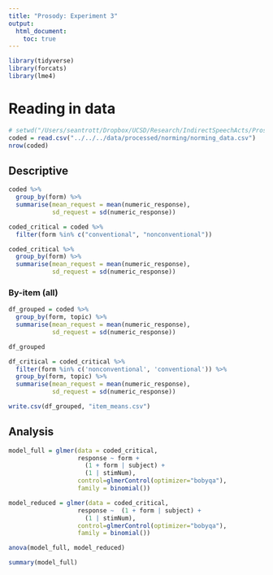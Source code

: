 ```yaml
---
title: "Prosody: Experiment 3"
output: 
  html_document:
    toc: true
---
```



```r
library(tidyverse)
library(forcats)
library(lme4)
```

# Reading in data

```r
# setwd("/Users/seantrott/Dropbox/UCSD/Research/IndirectSpeechActs/Prosody/pros_scaled/src/analysis/norming/")
coded = read.csv("../../../data/processed/norming/norming_data.csv")
nrow(coded)
```


## Descriptive

```r
coded %>%
  group_by(form) %>%
  summarise(mean_request = mean(numeric_response),
            sd_request = sd(numeric_response))

coded_critical = coded %>%
  filter(form %in% c("conventional", "nonconventional"))

coded_critical %>%
  group_by(form) %>%
  summarise(mean_request = mean(numeric_response),
            sd_request = sd(numeric_response))
```


### By-item (all)

```r
df_grouped = coded %>%
  group_by(form, topic) %>%
  summarise(mean_request = mean(numeric_response),
            sd_request = sd(numeric_response))

df_grouped

df_critical = coded_critical %>%
  filter(form %in% c('nonconventional', 'conventional')) %>%
  group_by(form, topic) %>%
  summarise(mean_request = mean(numeric_response),
            sd_request = sd(numeric_response))

write.csv(df_grouped, "item_means.csv")
```


## Analysis


```r


model_full = glmer(data = coded_critical,
                   response ~ form +
                     (1 + form | subject) +
                     (1 | stimNum),
                   control=glmerControl(optimizer="bobyqa"),
                   family = binomial())

model_reduced = glmer(data = coded_critical,
                   response ~  (1 + form | subject) +
                     (1 | stimNum),
                   control=glmerControl(optimizer="bobyqa"),
                   family = binomial())

anova(model_full, model_reduced)

summary(model_full)
```

